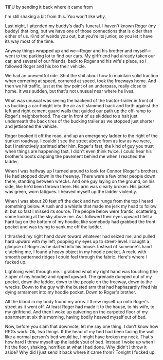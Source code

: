 TIFU by sending it back where it came from

I'm still shaking a bit from this.  You won't like why.

Last night, I attended my buddy's dad's funeral. I haven't known Roger (my buddy) that long, but we have one of those connections that is older than either of us. Kind of weirds you out, but you're its junior, so you let it have its way most of the time. 

Anyway things wrapped up and we—Roger and his brother and myself—went to the parking lot to find our cars. My girlfriend had already taken our car, and several of our friends, back to Roger and his wife's place, so I followed Roger and his bro their vehicle.

We had an uneventful ride. Shot the shit about how to maintain solid traction when cornering at speed, cornered at speed, took the freeways home. And then we hit traffic, just at the low point of an underpass, really close to home. It was sudden, but that's not unusual near where he lives.

What was unusual was seeing the backend of the tractor-trailer in front of us bucking a car-height into the air as it slammed back and forth against the left and right cement guard walls that guided our path up the off-ramp to Roger's neighborhood. The car in front of us skidded to a halt just underneath the back tires of the bucking trailer as we stopped just shorter and jettisoned the vehicle.

Roger booked it off the road, and up an emergency ladder to the right of the sunken roadway. I couldn't see the street above from as low as we were, but I instinctively sprinted after him. Roger's fast, the kind of guy you trust when things are happening fast. I didn't even think twice. I could hear his brother's boots clapping the pavement behind me when I reached the ladder.

When I was halfway up I turned around to look for Connor (Roger's brother). He had stopped down in the freeway. There were a few other people down there, standing between wrecks. And one guy laying on the ground, on his side, like he'd been thrown there. His arm was clearly broken. His jacket was green, worn fatigues. I heaved myself up the ladder violently.

When I was about 20 feet off the deck and two rungs from the top I heard something below. A rush and a whistle that made me jerk my head to follow it, but so fast I missed its source. The people below were frantic, scattering, some looking at the sky above me. As I followed their eyes upward I felt a hard tug on the bottom of my hoodie, like somebody had grabbed the front pocket and was trying to yank me off the ladder.

I thrashed my right hand down toward whatever had seized me, and pulled hard upward with my left, popping my eyes up to street-level. I caught a glimpse of Roger as he darted into his house. Instead of someone's hand clutching me, I found a heavy object in my hoodie pocket. A rock, with smooth patterned ridges I could feel through the fabric. Here's where I fucked up.

Lightning went through me. I grabbed what my right hand was touching (the zipper of my hoodie) and ripped upward. The grenade dumped out of my pocket, down the ladder, down to the people on the freeway, down to the wrecks. Down to the guy with the busted arm that had haphazardly fired his dying armament into my hoodie pocket. Down to Roger's brother.

All the blood in my body found my arms. I threw myself up onto Roger's street as it went off. At least Roger had made it to the house, to his wife, to my girlfriend. And then I woke up quivering on the carpeted floor of my apartment at six this morning, having bodily heaved myself out of bed.

Now, before you slam that downvote, let me say one thing. I don't know how RPGs work. Ok, two things. If the head of my bed had been facing the wall like a normal person's bed would be, I might have broken my neck. That's how hard I threw myself up the ladder/out of bed. Instead I woke up when I hit the floor, shaking, horrified at what I had done. Why didn't I throw it aside? Why did I just send it back where it came from? Tonight I fucked up.